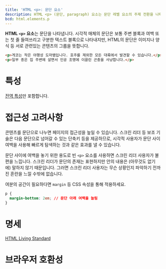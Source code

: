 ```yaml
---
title: 'HTML <p>: 문단 요소'
description: HTML <p> (문단, paragraph) 요소는 문단 레벨 요소의 주제 전환을 나타냅니다.
bcd: html.elements.p
---
```


**HTML `<p>` 요소**는 문단을 나타냅니다. 시각적 매체의 문단은 보통 주변 블록과 여백 또는 첫 줄 들여쓰리고 구분한 텍스트 블록으로 나타내지만, HTML의 문단은 이미지나 양식 등 서로 관련있는 콘텐츠의 그룹을 뜻합니다.

<HTMLDemo height={120}>

```html
<p>게코는 작은 야행성 도마뱀입니다. 호주를 제외한 모든 대륙에서 발견할 수 있습니다.</p>
<p>일부 종은 집 주변에 살면서 인공 조명에 이끌린 곤충을 사냥합니다.</p>
```

</HTMLDemo>

# 특성

[전역 특성](/docs/Web/HTML/Global_attributes)만 포함합니다.

# 접근성 고려사항

콘텐츠를 문단으로 나누면 페이지의 접근성을 높일 수 있습니다. 스크린 리더 등 보조 기술은 다음 문단으로 넘어갈 수 있는 단축키 등을 제공하므로, 시각적 사용자가 문단 사이 여백을 사용해 빠르게 탐색하는 것과 같은 효과를 낼 수 있습니다.

문단 사이에 여백을 놓기 위한 용도로 빈 `<p>` 요소를 사용하면 스크린 리더 사용자가 불편을 느낍니다. 스크린 리더가 문단의 존재는 표현하지만 안의 내용은 (아무것도 없기에) 말하지 않기 때문입니다. 그러면 스크린 리더 사용자는 무슨 상황인지 파악하기 전까진 혼란을 느낄 수밖에 없습니다.

여분의 공간이 필요하다면 `margin` 등 CSS 속성을 통해 적용하세요.

```css
p {
  margin-bottom: 2em; // 문단 아래 여백을 늘림
}
```

# 명세

[HTML Living Standard](https://html.spec.whatwg.org/multipage/semantics.html#the-p-element)

# 브라우저 호환성

<BrowserCompat data={bcd} />
